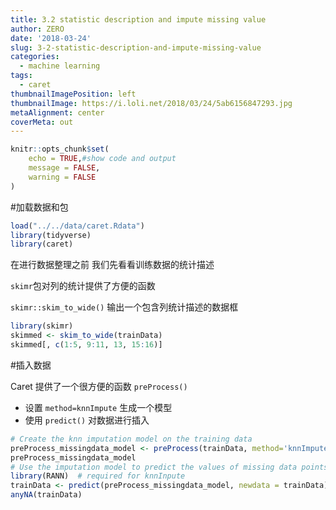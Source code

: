 ```yaml
---
title: 3.2 statistic description and impute missing value
author: ZERO
date: '2018-03-24'
slug: 3-2-statistic-description-and-impute-missing-value
categories:
  - machine learning
tags:
  - caret
thumbnailImagePosition: left
thumbnailImage: https://i.loli.net/2018/03/24/5ab6156847293.jpg
metaAlignment: center
coverMeta: out
---
```

```r
knitr::opts_chunk$set(
	echo = TRUE,#show code and output
	message = FALSE,
	warning = FALSE
)
```
#加载数据和包
```r
load("../../data/caret.Rdata")
library(tidyverse)
library(caret)
```


在进行数据整理之前 我们先看看训练数据的统计描述

`skimr`包对列的统计提供了方便的函数

`skimr::skim_to_wide()` 输出一个包含列统计描述的数据框

```r
library(skimr)
skimmed <- skim_to_wide(trainData)
skimmed[, c(1:5, 9:11, 13, 15:16)]
```

#插入数据

Caret 提供了一个很方便的函数 `preProcess()`

- 设置 `method=knnImpute` 生成一个模型
- 使用 `predict()` 对数据进行插入
```r
# Create the knn imputation model on the training data
preProcess_missingdata_model <- preProcess(trainData, method='knnImpute')
preProcess_missingdata_model
# Use the imputation model to predict the values of missing data points
library(RANN)  # required for knnInpute
trainData <- predict(preProcess_missingdata_model, newdata = trainData)
anyNA(trainData)
```


